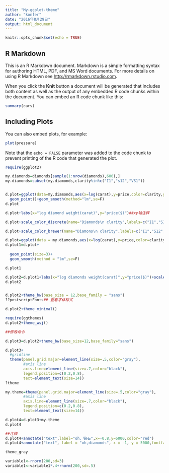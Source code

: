 ```yaml
---
title: "My-ggplot-theme"
author: "konfer"
date: "2016年8月29日"
output: html_document
---
```


```r
knitr::opts_chunk$set(echo = TRUE)
```

## R Markdown

This is an R Markdown document. Markdown is a simple formatting syntax for authoring HTML, PDF, and MS Word documents. For more details on using R Markdown see <http://rmarkdown.rstudio.com>.

When you click the **Knit** button a document will be generated that includes both content as well as the output of any embedded R code chunks within the document. You can embed an R code chunk like this:

```r
summary(cars)
```

## Including Plots

You can also embed plots, for example:

```r
plot(pressure)
```

Note that the `echo = FALSE` parameter was added to the code chunk to prevent printing of the R code that generated the plot.


```r

require(ggplot2)

my.diamonds=diamonds[sample(1:nrow(diamonds),600),]
my.diamonds=subset(my.diamonds,clarity%in%c("I1","s12","VS1"))


d.plot=ggplot(data=my.diamonds,aes(x=log(carat),y=price,color=clarity,group=1))+
  geom_point()+geom_smooth(method="lm",se=F)
d.plot

d.plot+labs(x="log diamond weight(carat)",y="price($)")##xy轴注释

d.plot+scale_color_discrete(name="Diamonds\n clarity",labels=c("I1","S12","VS1"))##图例

d.plot+scale_color_brewer(name="Diamons\n clarity",labels=c("I1","S12","VS1"),palette=1)

d.plot=ggplot(data = my.diamonds,aes(x=log(carat),y=price,color=clarity,shape=clarity))
d.plot1=d.plot+
  
  geom_point(size=3)+
  geom_smooth(method = "lm",se=F)

d.plot1

d.plot2=d.plot1+labs(x="log diamonds weight(carat)",y="price($)")+scale_shape_discrete(name="Diamonds\n clarity",labels=c("I1","SI2","VS1"))
d.plot2


d.plot2+theme_bw(base_size = 12,base_family = "sans")
??postscriptFonts## 查看字体样式

d.plot2+theme_minimal()

require(ggthemes)
d.plot2+theme_wsj()

##修改命令

d.plot3=d.plot2+theme_bw(base_size=12,base_family="sans")

d.plot3+
  #gridline
  theme(panel.grid.major=element_line(size=.5,color="gray"),
        #axis line
        axis.line=element_line(size=.7,color="black"),
        legend.position=c(0.2,0.8),
        text=element_text(size=14))
?theme

my.theme=theme(panel.grid.major=element_line(size=.5,color="gray"),
        #axis line
        axis.line=element_line(size=.7,color="black"),
        legend.position=c(0.2,0.8),
        text=element_text(size=14))

d.plot4=d.plot3+my.theme
d.plot4

##注释
d.plot4+annotate("text",label="oh，钻石",x=-0.8,y=6000,color="red")
d.plot4+annotate("text", label = "oh,diamonds", x = -1, y = 5000,fontface=3)

theme_gray

variable1<-rnorm(200,sd=3)
variable1<-variable1*.4+rnorm(200,sd=.5)








  ```
 